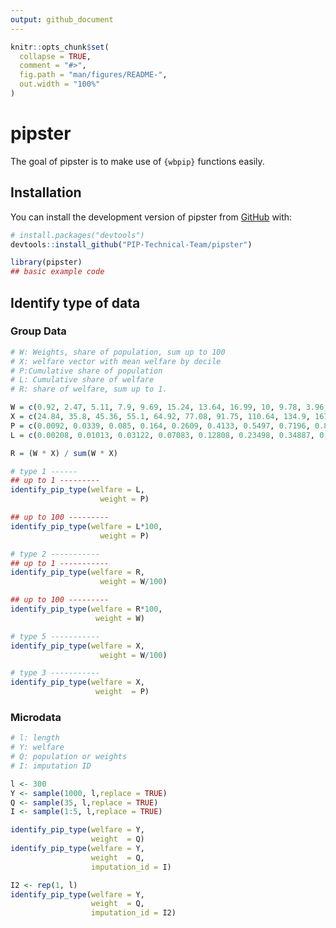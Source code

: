 ```yaml
---
output: github_document
---
```


<!-- README.md is generated from README.Rmd. Please edit that file -->

```r
knitr::opts_chunk$set(
  collapse = TRUE,
  comment = "#>",
  fig.path = "man/figures/README-",
  out.width = "100%"
)
```

# pipster

<!-- badges: start -->
<!-- badges: end -->

The goal of pipster is to make use of `{wbpip}` functions easily. 

## Installation

You can install the development version of pipster from [GitHub](https://github.com/) with:

``` r
# install.packages("devtools")
devtools::install_github("PIP-Technical-Team/pipster")
```

```r
library(pipster)
## basic example code
```

## Identify type of data

### Group Data

```r
# W: Weights, share of population, sum up to 100
# X: welfare vector with mean welfare by decile
# P:Cumulative share of population
# L: Cumulative share of welfare
# R: share of welfare, sum up to 1.

W = c(0.92, 2.47, 5.11, 7.9, 9.69, 15.24, 13.64, 16.99, 10, 9.78, 3.96, 1.81, 2.49)
X = c(24.84, 35.8, 45.36, 55.1, 64.92, 77.08, 91.75, 110.64, 134.9, 167.76, 215.48, 261.66, 384.97)
P = c(0.0092, 0.0339, 0.085, 0.164, 0.2609, 0.4133, 0.5497, 0.7196, 0.8196, 0.9174, 0.957, 0.9751, 1)
L = c(0.00208, 0.01013, 0.03122, 0.07083, 0.12808, 0.23498, 0.34887, 0.51994, 0.6427, 0.79201, 0.86966, 0.91277, 1)

R = (W * X) / sum(W * X)

```

```r
# type 1 ------
## up to 1 ---------
identify_pip_type(welfare = L,
                    weight = P)

## up to 100 ---------
identify_pip_type(welfare = L*100,
                    weight = P)

# type 2 -----------
## up to 1 -----------
identify_pip_type(welfare = R,
                    weight = W/100)

## up to 100 ---------
identify_pip_type(welfare = R*100,
                   weight = W)

# type 5 -----------
identify_pip_type(welfare = X,
                    weight = W/100)

# type 3 -----------
identify_pip_type(welfare = X,
                   weight  = P)
```


### Microdata


```r

# l: length
# Y: welfare
# Q: population or weights
# I: imputation ID

l <- 300
Y <- sample(1000, l,replace = TRUE)
Q <- sample(35, l,replace = TRUE)
I <- sample(1:5, l,replace = TRUE)
```

```r
identify_pip_type(welfare = Y,
                  weight  = Q)
identify_pip_type(welfare = Y,
                  weight  = Q,
                  imputation_id = I)

I2 <- rep(1, l)
identify_pip_type(welfare = Y,
                  weight  = Q,
                  imputation_id = I2)
```

